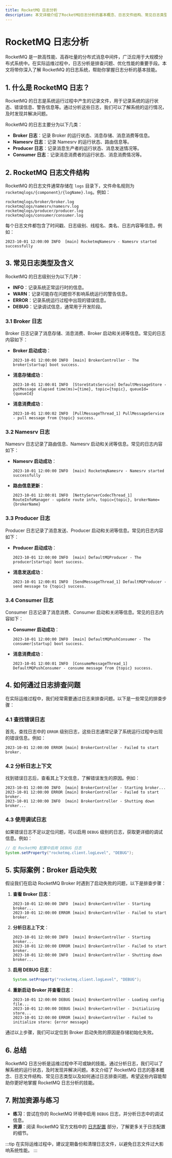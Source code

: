 ```yaml
---
title: RocketMQ 日志分析
description: 本文详细介绍了RocketMQ日志分析的基本概念、日志文件结构、常见日志类型以及如何通过日志排查问题。适合初学者快速掌握RocketMQ日志分析的技能。
---
```


# RocketMQ 日志分析

RocketMQ 是一款高性能、高吞吐量的分布式消息中间件，广泛应用于大规模分布式系统中。在实际运维过程中，日志分析是排查问题、优化性能的重要手段。本文将带你深入了解 RocketMQ 的日志系统，帮助你掌握日志分析的基本技能。

## 1. 什么是 RocketMQ 日志？

RocketMQ 的日志是系统运行过程中产生的记录文件，用于记录系统的运行状态、错误信息、警告信息等。通过分析这些日志，我们可以了解系统的运行情况，及时发现并解决问题。

RocketMQ 的日志主要分为以下几类：

- **Broker 日志**：记录 Broker 的运行状态、消息存储、消息消费等信息。
- **Namesrv 日志**：记录 Namesrv 的运行状态、路由信息等。
- **Producer 日志**：记录消息生产者的运行状态、消息发送情况等。
- **Consumer 日志**：记录消息消费者的运行状态、消息消费情况等。

## 2. RocketMQ 日志文件结构

RocketMQ 的日志文件通常存储在 `logs` 目录下，文件命名规则为 `rocketmqlogs/{component}/{logName}.log`。例如：

```
rocketmqlogs/broker/broker.log
rocketmqlogs/namesrv/namesrv.log
rocketmqlogs/producer/producer.log
rocketmqlogs/consumer/consumer.log
```

每个日志文件都包含了时间戳、日志级别、线程名、类名、日志内容等信息。例如：

```
2023-10-01 12:00:00 INFO  [main] RocketmqNamesrv - Namesrv started successfully
```

## 3. 常见日志类型及含义

RocketMQ 的日志级别分为以下几种：

- **INFO**：记录系统正常运行时的信息。
- **WARN**：记录可能存在问题但不影响系统运行的警告信息。
- **ERROR**：记录系统运行过程中出现的错误信息。
- **DEBUG**：记录调试信息，通常用于开发阶段。

### 3.1 Broker 日志

Broker 日志记录了消息存储、消息消费、Broker 启动和关闭等信息。常见的日志内容如下：

- **Broker 启动成功**：
  ```
  2023-10-01 12:00:00 INFO  [main] BrokerController - The broker[startup] boot success.
  ```
- **消息存储成功**：
  ```
  2023-10-01 12:00:01 INFO  [StoreStatsService] DefaultMessageStore - putMessage elapsed time(ms)={time}, topic={topic}, queueId={queueId}
  ```
- **消息消费成功**：
  ```
  2023-10-01 12:00:02 INFO  [PullMessageThread_1] PullMessageService - pull message from {topic} success.
  ```

### 3.2 Namesrv 日志

Namesrv 日志记录了路由信息、Namesrv 启动和关闭等信息。常见的日志内容如下：

- **Namesrv 启动成功**：
  ```
  2023-10-01 12:00:00 INFO  [main] RocketmqNamesrv - Namesrv started successfully
  ```
- **路由信息更新**：
  ```
  2023-10-01 12:00:01 INFO  [NettyServerCodecThread_1] RouteInfoManager - update route info, topic={topic}, brokerName={brokerName}
  ```

### 3.3 Producer 日志

Producer 日志记录了消息发送、Producer 启动和关闭等信息。常见的日志内容如下：

- **Producer 启动成功**：
  ```
  2023-10-01 12:00:00 INFO  [main] DefaultMQProducer - The producer[startup] boot success.
  ```
- **消息发送成功**：
  ```
  2023-10-01 12:00:01 INFO  [SendMessageThread_1] DefaultMQProducer - send message to {topic} success.
  ```

### 3.4 Consumer 日志

Consumer 日志记录了消息消费、Consumer 启动和关闭等信息。常见的日志内容如下：

- **Consumer 启动成功**：
  ```
  2023-10-01 12:00:00 INFO  [main] DefaultMQPushConsumer - The consumer[startup] boot success.
  ```
- **消息消费成功**：
  ```
  2023-10-01 12:00:01 INFO  [ConsumeMessageThread_1] DefaultMQPushConsumer - consume message from {topic} success.
  ```

## 4. 如何通过日志排查问题

在实际运维过程中，我们经常需要通过日志来排查问题。以下是一些常见的排查步骤：

### 4.1 查找错误日志

首先，查找日志中的 `ERROR` 级别日志，这些日志通常记录了系统运行过程中出现的错误信息。例如：

```
2023-10-01 12:00:00 ERROR [main] BrokerController - Failed to start broker.
```

### 4.2 分析日志上下文

找到错误日志后，查看其上下文信息，了解错误发生的原因。例如：

```
2023-10-01 12:00:00 INFO  [main] BrokerController - Starting broker...
2023-10-01 12:00:00 ERROR [main] BrokerController - Failed to start broker.
2023-10-01 12:00:00 INFO  [main] BrokerController - Shutting down broker...
```

### 4.3 使用调试日志

如果错误日志不足以定位问题，可以启用 `DEBUG` 级别的日志，获取更详细的调试信息。例如：

```java
// 在 RocketMQ 配置中启用 DEBUG 日志
System.setProperty("rocketmq.client.logLevel", "DEBUG");
```

## 5. 实际案例：Broker 启动失败

假设我们在启动 RocketMQ Broker 时遇到了启动失败的问题，以下是排查步骤：

1. **查看 Broker 日志**：
   ```
   2023-10-01 12:00:00 INFO  [main] BrokerController - Starting broker...
   2023-10-01 12:00:00 ERROR [main] BrokerController - Failed to start broker.
   ```

2. **分析日志上下文**：
   ```
   2023-10-01 12:00:00 INFO  [main] BrokerController - Starting broker...
   2023-10-01 12:00:00 ERROR [main] BrokerController - Failed to start broker.
   2023-10-01 12:00:00 INFO  [main] BrokerController - Shutting down broker...
   ```

3. **启用 DEBUG 日志**：
   ```java
   System.setProperty("rocketmq.client.logLevel", "DEBUG");
   ```

4. **重新启动 Broker 并查看日志**：
   ```
   2023-10-01 12:00:00 DEBUG [main] BrokerController - Loading config file...
   2023-10-01 12:00:00 DEBUG [main] BrokerController - Initializing store...
   2023-10-01 12:00:00 ERROR [main] BrokerController - Failed to initialize store: {error message}
   ```

通过以上步骤，我们可以定位到 Broker 启动失败的原因是存储初始化失败。

## 6. 总结

RocketMQ 日志分析是运维过程中不可或缺的技能。通过分析日志，我们可以了解系统的运行状态，及时发现并解决问题。本文介绍了 RocketMQ 日志的基本概念、日志文件结构、常见日志类型以及如何通过日志排查问题。希望这些内容能帮助你更好地掌握 RocketMQ 日志分析的技能。

## 7. 附加资源与练习

- **练习**：尝试在你的 RocketMQ 环境中启用 `DEBUG` 日志，并分析日志中的调试信息。
- **资源**：阅读 RocketMQ 官方文档中的 [日志配置](https://rocketmq.apache.org/docs/logging/) 部分，了解更多关于日志配置的细节。

:::tip
在实际运维过程中，建议定期备份和清理日志文件，以避免日志文件过大影响系统性能。
:::
